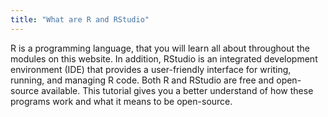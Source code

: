 ```yaml
---
title: "What are R and RStudio"
---
```


R is a programming language, that you will learn all about throughout the modules on this website. In addition, RStudio is an integrated development environment (IDE) that provides a user-friendly interface for writing, running, and managing R code. Both R and RStudio are free and open-source available. This tutorial gives you a better understand of how these programs work and what it means to be open-source. 
